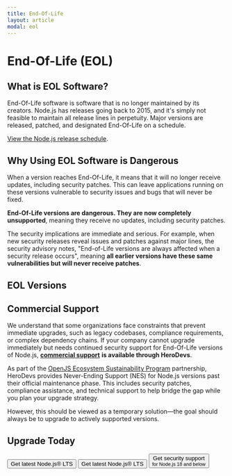 ```yaml
---
title: End-Of-Life
layout: article
modal: eol
---
```


# End-Of-Life (EOL)

## What is EOL Software?

End-Of-Life software is software that is no longer maintained by its creators. Node.js has releases going back to 2015, and it's simply not feasible to maintain all release lines in perpetuity. Major versions are released, patched, and designated End-Of-Life on a schedule.

[View the Node.js release schedule](/about/releases/).

## Why Using EOL Software is Dangerous

When a version reaches End-Of-Life, it means that it will no longer receive updates, including security patches. This can leave applications running on these versions vulnerable to security issues and bugs that will never be fixed.

**End-Of-Life versions are dangerous. They are now completely unsupported**, meaning they receive no updates, including security patches.

The security implications are immediate and serious. For example, when new security releases reveal issues and patches against major lines, the security advisory notes, "End-of-Life versions are always affected when a security release occurs", meaning **all earlier versions have these same vulnerabilities but will never receive patches**.

## EOL Versions

<EOLTable />

## Commercial Support

We understand that some organizations face constraints that prevent immediate upgrades, such as legacy codebases, compliance requirements, or complex dependency chains. If your company cannot upgrade immediately but needs continued security support for End-Of-Life versions of Node.js, [**commercial support**](https://www.herodevs.com/support/node-nes?utm_source=NodeJS+&utm_medium=Link&utm_campaign=Nodejs_eol_support) **is available through HeroDevs**.

As part of the [OpenJS Ecosystem Sustainability Program](https://openjsf.org/partners) partnership, HeroDevs provides Never-Ending Support (NES) for Node.js versions past their official maintenance phase. This includes security patches, compliance assistance, and technical support to help bridge the gap while you plan your upgrade strategy.

However, this should be viewed as a temporary solution—the goal should always be to upgrade to actively supported versions.

## Upgrade Today

<div className="flex flex-col gap-2">
  <Button kind="special" className="!hidden dark:!block" href="/download">Get latest Node.js® LTS</Button>
  <Button kind="primary" className="!block dark:!hidden" href="/download">Get latest Node.js® LTS</Button>

  <Button kind="secondary" className="!block" href="https://www.herodevs.com/support/node-nes?utm_source=NodeJS+&utm_medium=Link&utm_campaign=Nodejs_eol_support">
    <span>Get security support</span>
    <br />
    <small className="!text-xs">for Node.js 18 and below</small>
  </Button>
</div>
